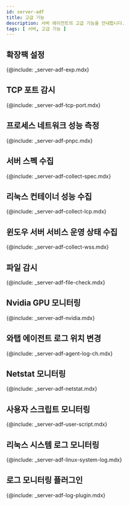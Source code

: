 ```yaml
---
id: server-adf
title: 고급 기능
description: 서버 에이전트의 고급 기능을 안내합니다.
tags: [ 서버, 고급 기능 ]
---
```



## 확장팩 설정
{@include: _server-adf-exp.mdx}

## TCP 포트 감시
{@include: _server-adf-tcp-port.mdx}

## 프로세스 네트워크 성능 측정
{@include: _server-adf-pnpc.mdx}

## 서버 스펙 수집
{@include: _server-adf-collect-spec.mdx}

## 리눅스 컨테이너 성능 수집
{@include: _server-adf-collect-lcp.mdx}

## 윈도우 서버 서비스 운영 상태 수집
{@include: _server-adf-collect-wss.mdx}

## 파일 감시
{@include: _server-adf-file-check.mdx}

## Nvidia GPU 모니터링
{@include: _server-adf-nvidia.mdx} 

## 와탭 에이전트 로그 위치 변경
{@include: _server-adf-agent-log-ch.mdx} 

## Netstat 모니터링
{@include: _server-adf-netstat.mdx}

## 사용자 스크립트 모니터링
{@include: _server-adf-user-script.mdx} 

## 리눅스 시스템 로그 모니터링
{@include: _server-adf-linux-system-log.mdx} 

## 로그 모니터링 플러그인
{@include: _server-adf-log-plugin.mdx}
